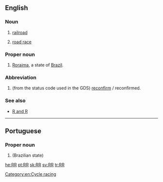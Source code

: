 {{also|RR|R-R|R.R.|R. R.|R.-R.|R&R}}
==English==

===Noun===
{{en-noun}}

# [[railroad]]
# {{context|cycling|lang=en}} [[road race]]

===Proper noun===
{{en-proper noun}}

# [[Roraima]], a state of [[Brazil]].

===Abbreviation===
{{rfc-header|Abbreviation}}
{{en-abbr}}

# {{context|aviation|travel|dated|lang=en}} (from the status code used in the GDS) [[reconfirm]] / reconfirmed.

===See also===
* [[R and R]]

[[Category:en:Cycle racing]]

----

==Portuguese==

===Proper noun===
{{pt-proper noun}}

# {{abbreviation of|Roraima|lang=pt|nodot=1}} (Brazilian state)

[[he:RR]]
[[pt:RR]]
[[sk:RR]]
[[sv:RR]]
[[tr:RR]]